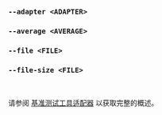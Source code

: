 ### `--adapter <ADAPTER>`
### `--average <AVERAGE>`
### `--file <FILE>`
### `--file-size <FILE>`

<br />

请参阅 [基准测试工具适配器](/zh/docs/explanation/adapters/) 以获取完整的概述。